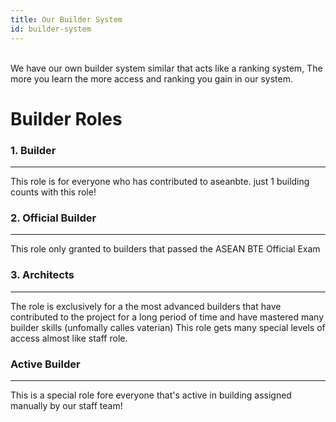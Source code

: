 ```yaml
---
title: Our Builder System
id: builder-system
---
```


<ResponsiveIframe link="https://app.milanote.com/1Nhtcs1ZKGFc9K?p=Cyzn9fTkGZQ" />

<p>
    <br/>We have our own builder system similar that acts like a ranking system, The more you learn the more access and ranking you gain in our system.
</p>
<h1>Builder Roles</h1>
<div class="container row">
    <div class="row">
        <div class="col col--6" style={{paddingBottom: "1rem"}}>
            <div class="card-demo">
                <div class="card">
                    <div class="card__image" style={{backgroundColor:"#55b2a6", height:"1rem"}} />
                    <div class="card__header">
                        <h3 id="builder">1. Builder</h3>
                    </div>
                    <div class="card__body">
                        <p> <hr/>
                            This role is for everyone who has contributed to aseanbte.
                            just 1 building counts with this role!
                        </p>
                    </div>
                </div>
            </div>
        </div>
        <div class="col col--6" style={{paddingBottom: "1rem"}}>
            <div class="card-demo">
                <div class="card">
                    <div class="card__image" style={{backgroundColor:"#ad6fff", height:"1rem"}} />
                    <div class="card__header">
                        <h3 id="official-builder">2. Official Builder</h3>
                    </div>
                    <div class="card__body">
                        <p> <hr/>
                            This role only granted to builders that passed the <Link to="../become-official">ASEAN BTE Official Exam</Link>
                        </p>
                    </div>
                </div>
            </div>
        </div>
        <div class="col col--6" style={{paddingBottom: "1rem"}}>
            <div class="card-demo">
                <div class="card">
                    <div class="card__image" style={{backgroundColor:"#4ebafd", height:"1rem"}} />
                    <div class="card__header">
                        <h3 id="architects">3. Architects</h3>
                    </div>
                    <div class="card__body">
                        <p> <hr/>
                            The role is exclusively for a the most advanced builders that have contributed to the project for a long period of time 
                            and have mastered many builder skills (unfomally calles vaterian)
                            This role gets many special levels of access almost like staff role.
                        </p>
                    </div>
                </div>
            </div>
        </div>
        <div class="col col--6">
            <div class="card-demo">
                <div class="card">
                    <div class="card__image" style={{backgroundColor:"#ffd14d", height:"1rem"}} />
                    <div class="card__header">
                        <h3 id="active-builder">Active Builder</h3>
                    </div>
                    <div class="card__body">
                        <p> <hr/>
                            This is a special role fore everyone that's active in building assigned manually by our staff team!
                        </p>
                    </div>
                </div>
            </div>
        </div>
    </div>
</div>